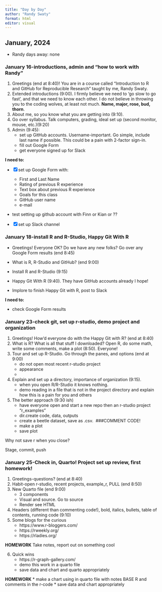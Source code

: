 ```yaml
---
title: "Day by Day"
author: "Randy Swaty"
format: html
editor: visual
---
```


## January, 2024

-   Randy days away: none

### January 16-introductions, admin and "how to work with Randy"

1.  Greetings (end at 8:40)! You are in a course called "Introduction to R and GitHub for Reproducible Research" taught by me, Randy Swaty.
2.  Extended introductions (9:00). I firmly believe we need to 'go slow to go fast', and that we need to know each other. I do not believe in throwing you to the coding wolves, at least not much. **Name, major, rose, bud, thorn**.
3.  About me, so you know what you are getting into (9:10).
4.  Go over syllabus. Talk computers, grading, ideal set up (second monitor, mouse, etc.)(9:20)
5.  Admin (9:45):
    -   set up GitHub accounts. Username-important. Go simple, include last name if possible. This could be a pain with 2-factor sign-in.
    -   fill out Google Form
    -   get everyone signed up for Slack

**I need to:**

-   [x] set up Google Form with:

    -   First and Last Name
    -   Rating of previous R experience
    -   Text box about previous R experience
    -   Goals for this class
    -   GitHub user name
    -   e-mail

-   test setting up github account with Finn or Kian or ??

-   [x] set up Slack channel

### January 18-install R and R-Studio, Happy Git With R

-   Greetings! Everyone OK? Do we have any new folks? Go over any Google Form results (end 8:45)

-   What is R, R-Studio and GitHub? (end 9:00)

-   Install R and R-Studio (9:15)

-   Happy Git With R (9:40). They have GitHub accounts already I hope!

-   Implore to finish Happy Git with R, post to Slack

**I need to:**

-   check Google Form results

### January 23-check git, set up r-studio, demo project and organization

1.  Greetings! How'd everyone do with the Happy Git with R? (end at 8:40)
2.  What is R? What is all that stuff I downloaded? Open R, do some math, write some comments, make a plot (8:50). Everyone!
3.  Tour and set up R-Studio. Go through the panes, and options (end at 9:00)
    - do not open most recent r-studio project
    - appearance
    -
4.  Explain and set up a directory, importance of organization (9:15).
    -   when you open R/R-Studio it knows nothing.\
    -   demo reading in a file that is not in the project directory and explain how this is a pain for you and others
5.  The better approach (9:30 ish)
    -   have everyone open and start a new repo then an r-studio project "r_examples"
    -   dir.create code, data, outputs
    -   create a beetle dataset, save as .csv.\  ###COMMENT CODE!
    -   make a plot
    -   save plot
    
Why not save r when you close?

Stage, commit, push


### January 25-Check in, Quarto! Project set up review, first homework!

1.  Greetings-questions?  (end at 8:40)
2.  Habit-open r-studio, recent projects, example_r, PULL (end 8:50)
3.  New Quarto file (end 9:00)
    * 3 components
    * Visual and source.  Go to source
    * Render see HTML
4.  Headers (different than commenting code!), bold, italics, bullets, table of contents, running code (9:10)
5.  Some blogs for the curious
    * https://www.r-bloggers.com/
    * https://rweekly.org/
    * https://rladies.org/
    
**HOMEWORK**
Take notes, report out on something cool

6. Quick wins
    * https://r-graph-gallery.com/
    * demo this work in a quarto file
    * save data and chart and quarto appropriately
    
**HOMEWORK** 
* make a chart using in quarto file with notes BASE R and comments in the r-code
* save data and chart appropriately






